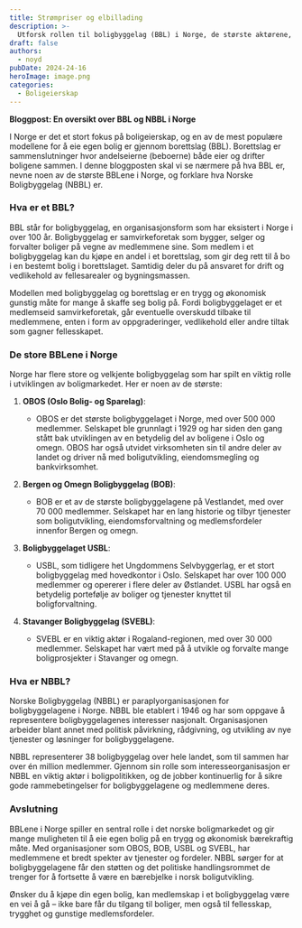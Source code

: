```yaml
---
title: Strømpriser og elbillading
description: >-
  Utforsk rollen til boligbyggelag (BBL) i Norge, de største aktørene, og hvordan NBBL støtter boligbyggelagene nasjonalt
draft: false
authors:
  - noyd
pubDate: 2024-24-16
heroImage: image.png
categories:
  - Boligeierskap
---
```


**Bloggpost: En oversikt over BBL og NBBL i Norge**

I Norge er det et stort fokus på boligeierskap, og en av de mest populære modellene for å eie egen bolig er gjennom borettslag (BBL). Borettslag er sammenslutninger hvor andelseierne (beboerne) både eier og drifter boligene sammen. I denne bloggposten skal vi se nærmere på hva BBL er, nevne noen av de største BBLene i Norge, og forklare hva Norske Boligbyggelag (NBBL) er.

### Hva er et BBL?

BBL står for boligbyggelag, en organisasjonsform som har eksistert i Norge i over 100 år. Boligbyggelag er samvirkeforetak som bygger, selger og forvalter boliger på vegne av medlemmene sine. Som medlem i et boligbyggelag kan du kjøpe en andel i et borettslag, som gir deg rett til å bo i en bestemt bolig i borettslaget. Samtidig deler du på ansvaret for drift og vedlikehold av fellesarealer og bygningsmassen.

Modellen med boligbyggelag og borettslag er en trygg og økonomisk gunstig måte for mange å skaffe seg bolig på. Fordi boligbyggelaget er et medlemseid samvirkeforetak, går eventuelle overskudd tilbake til medlemmene, enten i form av oppgraderinger, vedlikehold eller andre tiltak som gagner fellesskapet.

### De store BBLene i Norge

Norge har flere store og velkjente boligbyggelag som har spilt en viktig rolle i utviklingen av boligmarkedet. Her er noen av de største:

1. **OBOS (Oslo Bolig- og Sparelag)**:

   - OBOS er det største boligbyggelaget i Norge, med over 500 000 medlemmer. Selskapet ble grunnlagt i 1929 og har siden den gang stått bak utviklingen av en betydelig del av boligene i Oslo og omegn. OBOS har også utvidet virksomheten sin til andre deler av landet og driver nå med boligutvikling, eiendomsmegling og bankvirksomhet.

2. **Bergen og Omegn Boligbyggelag (BOB)**:

   - BOB er et av de største boligbyggelagene på Vestlandet, med over 70 000 medlemmer. Selskapet har en lang historie og tilbyr tjenester som boligutvikling, eiendomsforvaltning og medlemsfordeler innenfor Bergen og omegn.

3. **Boligbyggelaget USBL**:

   - USBL, som tidligere het Ungdommens Selvbyggerlag, er et stort boligbyggelag med hovedkontor i Oslo. Selskapet har over 100 000 medlemmer og opererer i flere deler av Østlandet. USBL har også en betydelig portefølje av boliger og tjenester knyttet til boligforvaltning.

4. **Stavanger Boligbyggelag (SVEBL)**:
   - SVEBL er en viktig aktør i Rogaland-regionen, med over 30 000 medlemmer. Selskapet har vært med på å utvikle og forvalte mange boligprosjekter i Stavanger og omegn.

### Hva er NBBL?

Norske Boligbyggelag (NBBL) er paraplyorganisasjonen for boligbyggelagene i Norge. NBBL ble etablert i 1946 og har som oppgave å representere boligbyggelagenes interesser nasjonalt. Organisasjonen arbeider blant annet med politisk påvirkning, rådgivning, og utvikling av nye tjenester og løsninger for boligbyggelagene.

NBBL representerer 38 boligbyggelag over hele landet, som til sammen har over én million medlemmer. Gjennom sin rolle som interesseorganisasjon er NBBL en viktig aktør i boligpolitikken, og de jobber kontinuerlig for å sikre gode rammebetingelser for boligbyggelagene og medlemmene deres.

### Avslutning

BBLene i Norge spiller en sentral rolle i det norske boligmarkedet og gir mange muligheten til å eie egen bolig på en trygg og økonomisk bærekraftig måte. Med organisasjoner som OBOS, BOB, USBL og SVEBL, har medlemmene et bredt spekter av tjenester og fordeler. NBBL sørger for at boligbyggelagene får den støtten og det politiske handlingsrommet de trenger for å fortsette å være en bærebjelke i norsk boligutvikling.

Ønsker du å kjøpe din egen bolig, kan medlemskap i et boligbyggelag være en vei å gå – ikke bare får du tilgang til boliger, men også til fellesskap, trygghet og gunstige medlemsfordeler.

